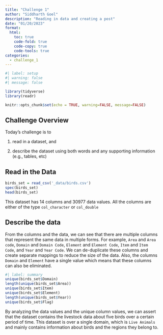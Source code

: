 ```yaml
---
title: "Challenge 1"
author: "Siddharth Goel"
description: "Reading in data and creating a post"
date: "01/20/2023"
format:
  html:
    toc: true
    code-fold: true
    code-copy: true
    code-tools: true
categories:
  - challenge_1
---
```


```r
#| label: setup
#| warning: false
#| message: false

library(tidyverse)
library(readr)

knitr::opts_chunk$set(echo = TRUE, warning=FALSE, message=FALSE)
```

## Challenge Overview

Today's challenge is to

1)  read in a dataset, and

2)  describe the dataset using both words and any supporting information (e.g., tables, etc)

## Read in the Data

```r
birds_set = read_csv('_data/birds.csv')
spec(birds_set)
head(birds_set)

```

This dataset has 14 columns and 30977 data values. All the columns are either of the type `col_character` or `col_double`


## Describe the data
From the columns and the data, we can see that there are multiple columns that represent the same data in multiple forms. For example, `Area` and `Area code`, `Domain` and `Domain Code`, `Element` and `Element Code`, `Item` and `Item Code`, and `Year` and `Year Code`. We can de-duplicate these columns and create separate mappings to reduce the size of the data.
Also, the columns `Domain` and `Element` have a single value which means that these columns can also be eliminated.

```r
#| label: summary
unique(birds_set$Domain)
length(unique(birds_set$Area))
unique(birds_set$Item)
unique(birds_set$Element)
length(unique(birds_set$Year))
unique(birds_set$Flag)
```

By analyzing the data values and the unique column values, we can assert that the dataset contains the livestock data about five birds over a certain period of time. This dataset is over a single domain, which is `Live Animals` and mainly contains information about birds and the regions they belong to. 